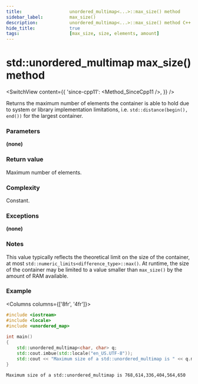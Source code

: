 ```yaml
---
title:					unordered_multimap<...>::max_size() method
sidebar_label:			max_size()
description:			unordered_multimap<...>::max_size() method C++ documentation
hide_title:				true
tags:					[max_size, size, elements, amount]
---
```



<!----------------- Codes ---------------------->

<!-- max_size() -->

# std::unordered_multimap max_size() method

<SwitchView content={{
    'since-cpp11': <Method_SinceCpp11 />,
    }} />

Returns the maximum number of elements the container is able to hold due to system or library implementation limitations, i.e. `std::distance(begin(), end())` for the largest container.

### Parameters

**(none)**

### Return value

Maximum number of elements.

### Complexity

Constant.

### Exceptions

**(none)**

### Notes

This value typically reflects the theoretical limit on the size of the container, at most `std::numeric_limits<difference_type>::max()`.
At runtime, the size of the container may be limited to a value smaller than `max_size()` by the amount of RAM available.

### Example

<Columns columns={['8fr', '4fr']}>
<div>

```cpp title='Main.cpp' showLineNumbers
#include <iostream>
#include <locale>
#include <unordered_map>
 
int main()
{
    std::unordered_multimap<char, char> q;
    std::cout.imbue(std::locale("en_US.UTF-8"));    
    std::cout << "Maximum size of a std::unordered_multimap is " << q.max_size() << '\n';
}
```

</div>
<div>

```plaintext title="Possible output"
Maximum size of a std::unordered_multimap is 768,614,336,404,564,650
```

</div>
</Columns>
